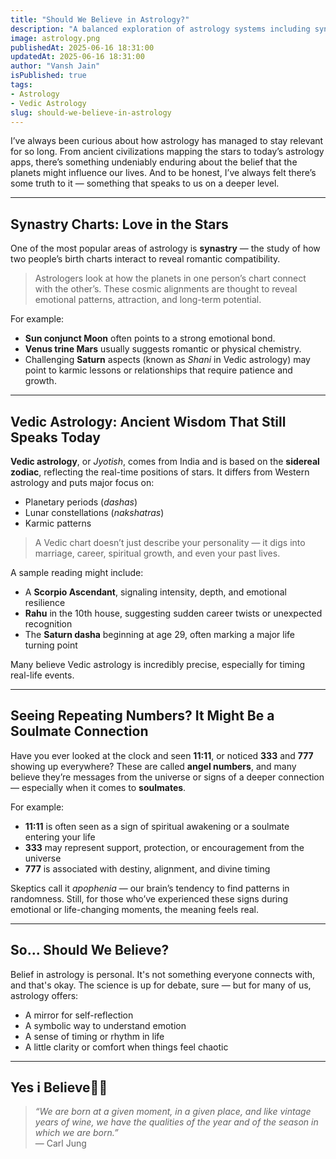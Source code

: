 ```yaml
---
title: "Should We Believe in Astrology?"
description: "A balanced exploration of astrology systems including synastry charts, Vedic astrology, and recurring number patterns."
image: astrology.png
publishedAt: 2025-06-16 18:31:00
updatedAt: 2025-06-16 18:31:00
author: "Vansh Jain"
isPublished: true
tags:
- Astrology
- Vedic Astrology
slug: should-we-believe-in-astrology
---
```


I’ve always been curious about how astrology has managed to stay relevant for so long. From ancient civilizations mapping the stars to today’s astrology apps, there’s something undeniably enduring about the belief that the planets might influence our lives. And to be honest, I’ve always felt there’s some truth to it — something that speaks to us on a deeper level.

---

## Synastry Charts: Love in the Stars

One of the most popular areas of astrology is **synastry** — the study of how two people’s birth charts interact to reveal romantic compatibility.

> Astrologers look at how the planets in one person’s chart connect with the other’s. These cosmic alignments are thought to reveal emotional patterns, attraction, and long-term potential.

For example:

- **Sun conjunct Moon** often points to a strong emotional bond.  
- **Venus trine Mars** usually suggests romantic or physical chemistry.  
- Challenging **Saturn** aspects (known as *Shani* in Vedic astrology) may point to karmic lessons or relationships that require patience and growth.

---

## Vedic Astrology: Ancient Wisdom That Still Speaks Today

**Vedic astrology**, or *Jyotish*, comes from India and is based on the **sidereal zodiac**, reflecting the real-time positions of stars. It differs from Western astrology and puts major focus on:

- Planetary periods (*dashas*)  
- Lunar constellations (*nakshatras*)  
- Karmic patterns

> A Vedic chart doesn’t just describe your personality — it digs into marriage, career, spiritual growth, and even your past lives.

A sample reading might include:

- A **Scorpio Ascendant**, signaling intensity, depth, and emotional resilience  
- **Rahu** in the 10th house, suggesting sudden career twists or unexpected recognition  
- The **Saturn dasha** beginning at age 29, often marking a major life turning point

Many believe Vedic astrology is incredibly precise, especially for timing real-life events.

---

## Seeing Repeating Numbers? It Might Be a Soulmate Connection

Have you ever looked at the clock and seen **11:11**, or noticed **333** and **777** showing up everywhere? These are called **angel numbers**, and many believe they’re messages from the universe or signs of a deeper connection — especially when it comes to **soulmates**.

For example:

- **11:11** is often seen as a sign of spiritual awakening or a soulmate entering your life  
- **333** may represent support, protection, or encouragement from the universe  
- **777** is associated with destiny, alignment, and divine timing

Skeptics call it *apophenia* — our brain’s tendency to find patterns in randomness. Still, for those who’ve experienced these signs during emotional or life-changing moments, the meaning feels real.

---

## So... Should We Believe?

Belief in astrology is personal. It's not something everyone connects with, and that's okay. The science is up for debate, sure — but for many of us, astrology offers:

- A mirror for self-reflection  
- A symbolic way to understand emotion  
- A sense of timing or rhythm in life  
- A little clarity or comfort when things feel chaotic

---

## Yes i Believe🙋‍♂️

> _“We are born at a given moment, in a given place, and like vintage years of wine, we have the qualities of the year and of the season in which we are born.”_  
> — Carl Jung